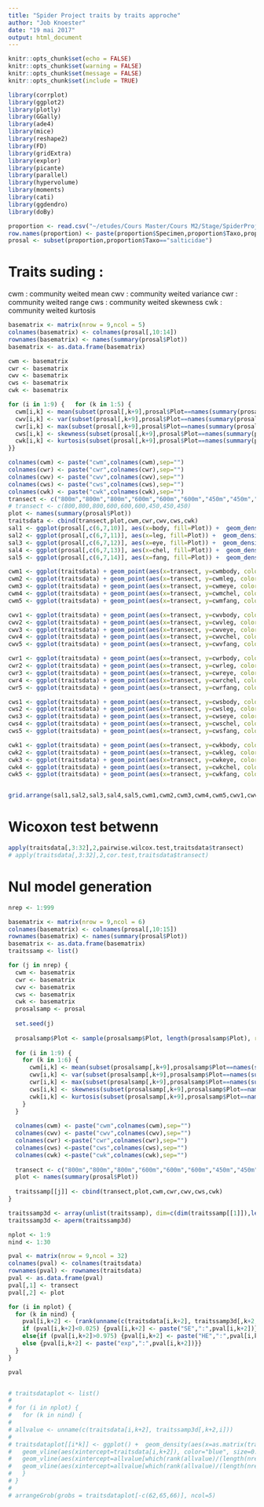 ```yaml
---
title: "Spider Project traits by traits approche"
author: "Job Knoester"
date: "19 mai 2017"
output: html_document
---
```

```r
knitr::opts_chunk$set(echo = FALSE)
knitr::opts_chunk$set(warning = FALSE)
knitr::opts_chunk$set(message = FALSE)
knitr::opts_chunk$set(include = TRUE)

library(corrplot)
library(ggplot2)
library(plotly)
library(GGally)
library(ade4)
library(mice)
library(reshape2)
library(FD)
library(gridExtra)
library(explor)
library(picante)
library(parallel)
library(hypervolume)
library(moments)
library(cati)
library(ggdendro)
library(doBy)

proportion <- read.csv("~/etudes/Cours Master/Cours M2/Stage/SpiderProject/Spider_weited_traits.csv")
row.names(proportion) <- paste(proportion$Specimen,proportion$Taxo,proportion$StageSex)
prosal <- subset(proportion,proportion$Taxo=="salticidae")
```

# Traits suding :

cwm : community weited mean
cwv : community weited variance
cwr : community weited range
cws : community weited skewness
cwk : community weited kurtosis

```r
basematrix <- matrix(nrow = 9,ncol = 5)
colnames(basematrix) <- colnames(prosal[,10:14])
rownames(basematrix) <- names(summary(prosal$Plot))
basematrix <- as.data.frame(basematrix)

cwm <- basematrix
cwr <- basematrix
cwv <- basematrix
cws <- basematrix
cwk <- basematrix

for (i in 1:9) {   for (k in 1:5) {
  cwm[i,k] <- mean(subset(prosal[,k+9],prosal$Plot==names(summary(prosal$Plot))[i]))
  cwv[i,k] <- var(subset(prosal[,k+9],prosal$Plot==names(summary(prosal$Plot))[i]))
  cwr[i,k] <- max(subset(prosal[,k+9],prosal$Plot==names(summary(prosal$Plot))[i]))-min(subset(prosal[,k+9],prosal$Plot==names(summary(prosal$Plot))[i]))
  cws[i,k] <- skewness(subset(prosal[,k+9],prosal$Plot==names(summary(prosal$Plot))[i]))
  cwk[i,k] <- kurtosis(subset(prosal[,k+9],prosal$Plot==names(summary(prosal$Plot))[i]))
}}

colnames(cwm) <- paste("cwm",colnames(cwm),sep="")
colnames(cwr) <- paste("cwr",colnames(cwr),sep="")
colnames(cwv) <- paste("cwv",colnames(cwv),sep="")
colnames(cws) <- paste("cws",colnames(cws),sep="")
colnames(cwk) <- paste("cwk",colnames(cwk),sep="")
transect <- c("800m","800m","800m","600m","600m","600m","450m","450m","450m")
# transect <- c(800,800,800,600,600,600,450,450,450)
plot <- names(summary(prosal$Plot))
traitsdata <- cbind(transect,plot,cwm,cwr,cwv,cws,cwk)
sal1 <- ggplot(prosal[,c(6,7,10)], aes(x=body, fill=Plot)) +  geom_density(aes(colour=Transect), alpha = 0, size=0.5)+theme(legend.position='none')
sal2 <- ggplot(prosal[,c(6,7,11)], aes(x=leg, fill=Plot)) +  geom_density(aes(colour=Transect), alpha = 0, size=0.5)+theme(legend.position='none')
sal3 <- ggplot(prosal[,c(6,7,12)], aes(x=eye, fill=Plot)) +  geom_density(aes(colour=Transect), alpha = 0, size=0.5)+theme(legend.position='none')
sal4 <- ggplot(prosal[,c(6,7,13)], aes(x=chel, fill=Plot)) +  geom_density(aes(colour=Transect), alpha = 0, size=0.5)+theme(legend.position='none')
sal5 <- ggplot(prosal[,c(6,7,14)], aes(x=fang, fill=Plot)) +  geom_density(aes(colour=Transect), alpha = 0, size=0.5)+theme(legend.position='none')

cwm1 <- ggplot(traitsdata) + geom_point(aes(x=transect, y=cwmbody, color=transect), size = 3) + theme(legend.position='none')
cwm2 <- ggplot(traitsdata) + geom_point(aes(x=transect, y=cwmleg, color=transect), size = 3) + theme(legend.position='none')
cwm3 <- ggplot(traitsdata) + geom_point(aes(x=transect, y=cwmeye, color=transect), size = 3) + theme(legend.position='none')
cwm4 <- ggplot(traitsdata) + geom_point(aes(x=transect, y=cwmchel, color=transect), size = 3) + theme(legend.position='none')
cwm5 <- ggplot(traitsdata) + geom_point(aes(x=transect, y=cwmfang, color=transect), size = 3) + theme(legend.position='none')

cwv1 <- ggplot(traitsdata) + geom_point(aes(x=transect, y=cwvbody, color=transect), size = 3) + theme(legend.position='none')
cwv2 <- ggplot(traitsdata) + geom_point(aes(x=transect, y=cwvleg, color=transect), size = 3) + theme(legend.position='none')
cwv3 <- ggplot(traitsdata) + geom_point(aes(x=transect, y=cwveye, color=transect), size = 3) + theme(legend.position='none')
cwv4 <- ggplot(traitsdata) + geom_point(aes(x=transect, y=cwvchel, color=transect), size = 3) + theme(legend.position='none')
cwv5 <- ggplot(traitsdata) + geom_point(aes(x=transect, y=cwvfang, color=transect), size = 3) + theme(legend.position='none')

cwr1 <- ggplot(traitsdata) + geom_point(aes(x=transect, y=cwrbody, color=transect), size = 3) + theme(legend.position='none')
cwr2 <- ggplot(traitsdata) + geom_point(aes(x=transect, y=cwrleg, color=transect), size = 3) + theme(legend.position='none')
cwr3 <- ggplot(traitsdata) + geom_point(aes(x=transect, y=cwreye, color=transect), size = 3) + theme(legend.position='none')
cwr4 <- ggplot(traitsdata) + geom_point(aes(x=transect, y=cwrchel, color=transect), size = 3) + theme(legend.position='none')
cwr5 <- ggplot(traitsdata) + geom_point(aes(x=transect, y=cwrfang, color=transect), size = 3) + theme(legend.position='none')

cws1 <- ggplot(traitsdata) + geom_point(aes(x=transect, y=cwsbody, color=transect), size = 3) + theme(legend.position='none')
cws2 <- ggplot(traitsdata) + geom_point(aes(x=transect, y=cwsleg, color=transect), size = 3) + theme(legend.position='none')
cws3 <- ggplot(traitsdata) + geom_point(aes(x=transect, y=cwseye, color=transect), size = 3) + theme(legend.position='none')
cws4 <- ggplot(traitsdata) + geom_point(aes(x=transect, y=cwschel, color=transect), size = 3) + theme(legend.position='none')
cws5 <- ggplot(traitsdata) + geom_point(aes(x=transect, y=cwsfang, color=transect), size = 3) + theme(legend.position='none')

cwk1 <- ggplot(traitsdata) + geom_point(aes(x=transect, y=cwkbody, color=transect), size = 3) + theme(legend.position='none')
cwk2 <- ggplot(traitsdata) + geom_point(aes(x=transect, y=cwkleg, color=transect), size = 3) + theme(legend.position='none')
cwk3 <- ggplot(traitsdata) + geom_point(aes(x=transect, y=cwkeye, color=transect), size = 3) + theme(legend.position='none')
cwk4 <- ggplot(traitsdata) + geom_point(aes(x=transect, y=cwkchel, color=transect), size = 3) + theme(legend.position='none')
cwk5 <- ggplot(traitsdata) + geom_point(aes(x=transect, y=cwkfang, color=transect), size = 3) + theme(legend.position='none')


grid.arrange(sal1,sal2,sal3,sal4,sal5,cwm1,cwm2,cwm3,cwm4,cwm5,cwv1,cwv2,cwv3,cwv4,cwv5,cwr1,cwr2,cwr3,cwr4,cwr5,cws1,cws2,cws3,cws4,cws5,cwk1,cwk2,cwk3,cwk4,cwk5, ncol=5)
```
# Wicoxon test betwenn
```r
apply(traitsdata[,3:32],2,pairwise.wilcox.test,traitsdata$transect)
# apply(traitsdata[,3:32],2,cor.test,traitsdata$transect)

```


# Nul model generation

```r
nrep <- 1:999

basematrix <- matrix(nrow = 9,ncol = 6)
colnames(basematrix) <- colnames(prosal[,10:15])
rownames(basematrix) <- names(summary(prosal$Plot))
basematrix <- as.data.frame(basematrix)
traitssamp <- list()

for (j in nrep) {
  cwm <- basematrix
  cwr <- basematrix
  cwv <- basematrix
  cws <- basematrix
  cwk <- basematrix
  prosalsamp <- prosal
  
  set.seed(j)
  
  prosalsamp$Plot <- sample(prosalsamp$Plot, length(prosalsamp$Plot), replace = F)
  
  for (i in 1:9) {   
    for (k in 1:6) {
      cwm[i,k] <- mean(subset(prosalsamp[,k+9],prosalsamp$Plot==names(summary(prosalsamp$Plot))[i]))
      cwv[i,k] <- var(subset(prosalsamp[,k+9],prosalsamp$Plot==names(summary(prosalsamp$Plot))[i]))
      cwr[i,k] <- max(subset(prosalsamp[,k+9],prosalsamp$Plot==names(summary(prosalsamp$Plot))[i]))-min(subset(prosalsamp[,k+9],prosalsamp$Plot==names(summary(prosalsamp$Plot))[i]))
      cws[i,k] <- skewness(subset(prosalsamp[,k+9],prosalsamp$Plot==names(summary(prosalsamp$Plot))[i]))
      cwk[i,k] <- kurtosis(subset(prosalsamp[,k+9],prosalsamp$Plot==names(summary(prosalsamp$Plot))[i]))
    }
  }
  
  colnames(cwm) <- paste("cwm",colnames(cwm),sep="")
  colnames(cwv) <- paste("cwv",colnames(cwv),sep="")
  colnames(cwr) <-paste("cwr",colnames(cwr),sep="")
  colnames(cws) <-paste("cws",colnames(cws),sep="")
  colnames(cwk) <-paste("cwk",colnames(cwk),sep="")
  
  transect <- c("800m","800m","800m","600m","600m","600m","450m","450m","450m")
  plot <- names(summary(prosal$Plot))
  
  traitssamp[[j]] <- cbind(transect,plot,cwm,cwr,cwv,cws,cwk)
}

traitssamp3d <- array(unlist(traitssamp), dim=c(dim(traitssamp[[1]]),length(traitssamp)),dimnames = list(rownames(traitssamp[[1]]), colnames(traitssamp[[1]]), nrep))
traitssamp3d <- aperm(traitssamp3d)

```


```r

nplot <- 1:9
nind <- 1:30

pval <- matrix(nrow = 9,ncol = 32)
colnames(pval) <- colnames(traitsdata)
rownames(pval) <- rownames(traitsdata)
pval <- as.data.frame(pval)
pval[,1] <- transect 
pval[,2] <- plot

for (i in nplot) {   
  for (k in nind) {
    pval[i,k+2] <- (rank(unname(c(traitsdata[i,k+2], traitssamp3d[,k+2,i])))/(length(nrep)+1))[1]
    if (pval[i,k+2]<0.025) {pval[i,k+2] <- paste("SE",":",pval[i,k+2])}
    else{if (pval[i,k+2]>0.975) {pval[i,k+2] <- paste("HE",":",pval[i,k+2])}
    else {pval[i,k+2] <- paste("exp",":",pval[i,k+2])}}
  }
}

pval


# traitsdataplot <- list()
# 
# for (i in nplot) {   
#   for (k in nind) {
#     
# allvalue <- unname(c(traitsdata[i,k+2], traitssamp3d[,k+2,i]))
# 
# traitsdataplot[[i*k]] <- ggplot() +  geom_density(aes(x=as.matrix(traitssamp3d[,k+2,i])), alpha = 0) + 
#   geom_vline(aes(xintercept=traitsdata[i,k+2]), color="blue", size=0.5) +
#   geom_vline(aes(xintercept=allvalue[which(rank(allvalue)/(length(nrep)+1)==0.025)]), linetype= "dashed", size=0.5) +
#   geom_vline(aes(xintercept=allvalue[which(rank(allvalue)/(length(nrep)+1)==0.975)]), linetype= "dashed", size=0.5)
#   }
# }
# 
# arrangeGrob(grobs = traitsdataplot[-c(62,65,66)], ncol=5)

```